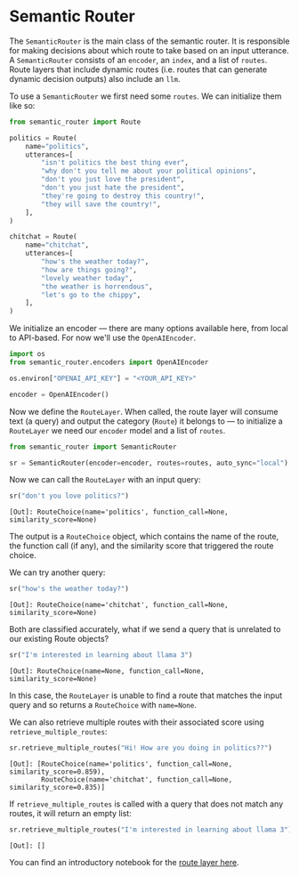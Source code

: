 # Semantic Router

The `SemanticRouter` is the main class of the semantic router. It is responsible
for making decisions about which route to take based on an input utterance.
A `SemanticRouter` consists of an `encoder`, an `index`, and a list of `routes`.
Route layers that include dynamic routes (i.e. routes that can generate dynamic
decision outputs) also include an `llm`.

To use a `SemanticRouter` we first need some `routes`. We can initialize them like
so:

```python
from semantic_router import Route

politics = Route(
    name="politics",
    utterances=[
        "isn't politics the best thing ever",
        "why don't you tell me about your political opinions",
        "don't you just love the president",
        "don't you just hate the president",
        "they're going to destroy this country!",
        "they will save the country!",
    ],
)

chitchat = Route(
    name="chitchat",
    utterances=[
        "how's the weather today?",
        "how are things going?",
        "lovely weather today",
        "the weather is horrendous",
        "let's go to the chippy",
    ],
)
```

We initialize an encoder — there are many options available here, from local
to API-based. For now we'll use the `OpenAIEncoder`.

```python
import os
from semantic_router.encoders import OpenAIEncoder

os.environ["OPENAI_API_KEY"] = "<YOUR_API_KEY>"

encoder = OpenAIEncoder()
```

Now we define the `RouteLayer`. When called, the route layer will consume text
(a query) and output the category (`Route`) it belongs to — to initialize a
`RouteLayer` we need our `encoder` model and a list of `routes`.

```python
from semantic_router import SemanticRouter

sr = SemanticRouter(encoder=encoder, routes=routes, auto_sync="local")
```

Now we can call the `RouteLayer` with an input query:

```python
sr("don't you love politics?")
```

```
[Out]: RouteChoice(name='politics', function_call=None, similarity_score=None)
```

The output is a `RouteChoice` object, which contains the name of the route,
the function call (if any), and the similarity score that triggered the route
choice.

We can try another query:

```python
sr("how's the weather today?")
```

```
[Out]: RouteChoice(name='chitchat', function_call=None, similarity_score=None)
```

Both are classified accurately, what if we send a query that is unrelated to
our existing Route objects?

```python
sr("I'm interested in learning about llama 3")
```

```
[Out]: RouteChoice(name=None, function_call=None, similarity_score=None)
```

In this case, the `RouteLayer` is unable to find a route that matches the
input query and so returns a `RouteChoice` with `name=None`.

We can also retrieve multiple routes with their associated score using
`retrieve_multiple_routes`:

```python
sr.retrieve_multiple_routes("Hi! How are you doing in politics??")
```

```
[Out]: [RouteChoice(name='politics', function_call=None, similarity_score=0.859),
        RouteChoice(name='chitchat', function_call=None, similarity_score=0.835)]
```

If `retrieve_multiple_routes` is called with a query that does not match any
routes, it will return an empty list:

```python
sr.retrieve_multiple_routes("I'm interested in learning about llama 3")
```

```
[Out]: []
```

You can find an introductory notebook for the [route layer here](https://github.com/aurelio-labs/semantic-router/blob/main/docs/00-introduction.ipynb). 